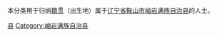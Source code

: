 {{Catnav|頁面分類|各種主題的頁面分類|依中国各省来作的分类|各地中国人|辽宁人|鞍山人}}
{{Catnav|頁面分類|人物|各國人物|中国人|各地中国人|辽宁人|鞍山人}}

本分类用于归纳[[籍贯|籍贯]]（出生地）属于[[辽宁省|辽宁省]][[鞍山市|鞍山市]][[岫岩满族自治县|岫岩满族自治县]]的人士。

[[Category:鞍山人|县]]
[[Category:岫岩满族自治县|Category:岫岩满族自治县]]